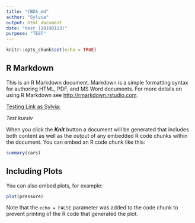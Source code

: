 ```yaml
---
title: "CBDS_md"
author: "Sylvia"
output: html_document
date: "test (20190113)"
purpose: "TEST"
---
```


```r
knitr::opts_chunk$set(echo = TRUE)
```

## R Markdown

This is an R Markdown document. Markdown is a simple formatting syntax for authoring HTML, PDF, and MS Word documents. For more details on using R Markdown see <http://rmarkdown.rstudio.com>.
 
[Testing Link as Sylvia: ](https://rmarkdown.rstudio.com/index.html)

_Test kursiv_

When you click the ***Knit*** button a document will be generated that includes both content as well as the output of any embedded R code chunks within the document. You can embed an R code chunk like this:

```r
summary(cars)
```

## Including Plots

You can also embed plots, for example:

```r
plot(pressure)
```

Note that the `echo = FALSE` parameter was added to the code chunk to prevent printing of the R code that generated the plot.
